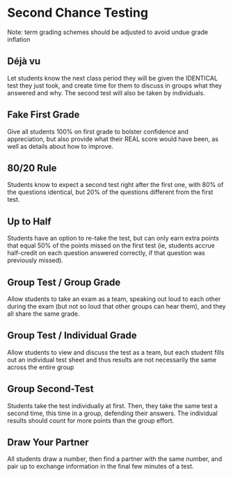 # Second Chance Testing 

Note: term grading schemes should be adjusted to avoid undue grade inflation

## Déjà vu

Let students know the next class period they will be given the IDENTICAL test they just took, and create time for them to discuss in groups what they answered and why. The second test will also be taken by individuals.

## Fake First Grade

Give all students 100% on first grade to bolster confidence and appreciation, but also provide what their REAL score would have been, as well as details about how to improve.

## 80/20 Rule

Students know to expect a second test right after the first one, with 80% of the questions identical, but 20% of the questions different from the first test.

## Up to Half

Students have an option to re-take the test, but can only earn extra points that equal 50% of the points missed on the first test (ie, students accrue half-credit on each question answered correctly, if that question was previously missed).

## Group Test / Group Grade

Allow students to take an exam as a team, speaking out loud to each other during the exam (but not so loud that other groups can hear them), and they all share the same grade.

## Group Test / Individual Grade

Allow students to view and discuss the test as a team, but each student fills out an individual test sheet and thus results are not necessarily the same across the entire group

## Group Second-Test

Students take the test individually at first. Then, they take the same test a second time, this time in a group, defending their answers. The individual results should count for more points than the group effort.

## Draw Your Partner

All students draw a number, then find a partner with the same number, and pair up to exchange information in the final few minutes of a test.